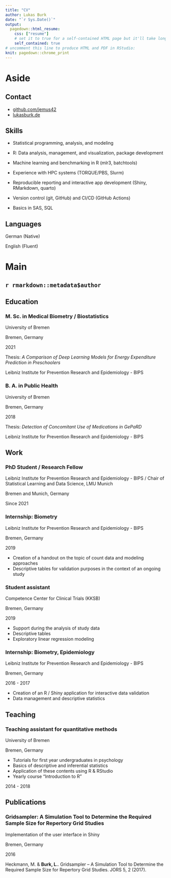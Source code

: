 ```yaml
---
title: "CV"
author: Lukas Burk
date: "`r Sys.Date()`"
output:
  pagedown::html_resume:
    css: ["resume"]
    # set it to true for a self-contained HTML page but it'll take longer to render
    self_contained: true
# uncomment this line to produce HTML and PDF in RStudio:
knit: pagedown::chrome_print
---
```


Aside
================================================================================

Contact {#contact}
--------------------------------------------------------------------------------

- <i class="fa fa-github"></i> [github.com/jemus42](https://github.com/jemus42)
- <i class="fa fa-link"></i> [lukasburk.de](https://lukasburk.de)

Skills {#skills}
--------------------------------------------------------------------------------

- Statistical programming, analysis, and modeling

- R: Data analysis, management, and visualization, package development

- Machine learning and benchmarking in R (mlr3, batchtools)

- Experience with HPC systems (TORQUE/PBS, Slurm)

- Reproducible reporting and interactive app development (Shiny, RMarkdown, quarto)

- Version control (git, GitHub) and CI/CD (GitHub Actions)

- Basics in SAS, SQL

Languages {#langs}
--------------------------------------------------------------------------------

German (Native)

English (Fluent)


Main
================================================================================

`r rmarkdown::metadata$author` {#title}
--------------------------------------------------------------------------------

<!-- Optional descriptive content -->

Education {data-icon=graduation-cap data-concise=true}
--------------------------------------------------------------------------------

### M. Sc. in Medical Biometry / Biostatistics

University of Bremen

Bremen, Germany

2021

Thesis: *A Comparison of Deep Learning Models for Energy Expenditure Prediction in Preschoolers*

Leibniz Institute for Prevention Research and Epidemiology - BIPS

### B. A. in Public Health

University of Bremen

Bremen, Germany

2018

Thesis: *Detection of Concomitant Use of Medications in GePaRD*

Leibniz Institute for Prevention Research and Epidemiology - BIPS

Work {data-icon=suitcase}
--------------------------------------------------------------------------------

### PhD Student / Research Fellow

Leibniz Institute for Prevention Research and Epidemiology - BIPS / Chair of Statistical Learning and Data Science, LMU Munich

Bremen and Munich, Germany

Since 2021

### Internship: Biometry

Leibniz Institute for Prevention Research and Epidemiology - BIPS

Bremen, Germany

2019

- Creation of a handout on the topic of count data and modeling approaches
- Descriptive tables for validation purposes in the context of an ongoing study

### Student assistant

Competence Center for Clinical Trials (KKSB)

Bremen, Germany

2019

- Support during the analysis of study data
- Descriptive tables 
- Exploratory linear regression modeling

### Internship: Biometry, Epidemiology

Leibniz Institute for Prevention Research and Epidemiology - BIPS

Bremen, Germany

2016 - 2017

- Creation of an R / Shiny application for interactive data validation
- Data management and descriptive statistics


Teaching {data-icon=chalkboard-teacher}
--------------------------------------------------------------------------------

### Teaching assistant for quantitative methods

University of Bremen

Bremen, Germany

- Tutorials for first year undergraduates in psychology
- Basics of descriptive and inferential statistics
- Application of these contents using R & RStudio
- Yearly course "Introduction to R"


2014 - 2018

Publications {data-icon=file}
--------------------------------------------------------------------------------

### Gridsampler: A Simulation Tool to Determine the Required Sample Size for Repertory Grid Studies

Implementation of the user interface in Shiny

Bremen, Germany

2016

Heckmann, M. & **Burk, L.**. Gridsampler – A Simulation Tool to Determine the Required Sample Size for Repertory Grid Studies. JORS 5, 2 (2017).
